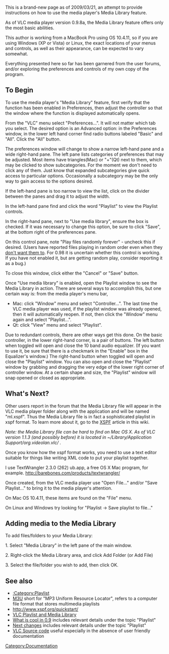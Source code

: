 This is a brand-new page as of 2009/03/21, an attempt to provide instructions on how to use the media player's Media Library feature.

As of VLC media player version 0.9.8a, the Media Library feature offers only the most basic abilities.

This author is working from a MacBook Pro using OS 10.4.11, so if you are using Windows (XP or Vista) or Linux, the exact locations of your menus and controls, as well as their appearance, can be expected to vary somewhat.

Everything presented here so far has been garnered from the user forums, and/or exploring the preferences and controls of my own copy of the program.

== To Begin ==

To use the media player's "Media Library" feature, first verify that the function has been enabled in Preferences, then adjust the controller so that the window where the function is displayed automatically opens.

From the "VLC" menu select "Preferences...". It will not matter which tab you select. The desired option is an Advanced option: in the Preferences window, in the lower left hand corner find radio buttons labeled "Basic" and "All". Click the "All" button.

The preferences window will change to show a narrow left-hand pane and a wide right-hand pane. The left pane lists categories of preferences that may be adjusted. Most items have triangles(Mac) or "+"(Qt) next to them, which may be clicked to show subcategories. For the moment we don't need to click any of them. Just know that expanded subcategories give quick access to particular options. Occasionally a subcategory may be the only way to gain access to the options desired.

If the left-hand pane is too narrow to view the list, click on the divider between the panes and drag it to adjust the width.

In the left-hand pane find and click the word "Playlist" to view the Playlist controls.

In the right-hand pane, next to "Use media library", ensure the box is checked.  If it was necessary to change this option, be sure to click "Save", at the bottom right of the preferences pane.

On this control pane, note "Play files randomly forever" - uncheck this if desired. (Users have reported files playing in random order even when they [http://forum.videolan.org/viewtopic.php?f=13&t=55953&hilit=media+library don't want them to]. For 0.98 it is uncertain whether this control is working. If you have not enabled it, but are getting random play, consider reporting it as a bug.)

To close this window, click either the "Cancel" or "Save" button.

Once "Use media library" is enabled, open the Playlist window to see the Media Library in action. There are several ways to accomplish this, but one certain way is: from the media player's menu bar, 
* Mac: click "Window" menu and select "Controller...". The last time the VLC media player was used, if the playlist window was already opened, then it will automatically reopen. If not, then click the "Window" menu again and select "Playlist...".
* Qt: click "View" menu and select "Playlist".

Due to redundant controls, there are other ways get this done. On the basic controller, in the lower right-hand corner, is a pair of buttons. The left button when toggled will open and close the 10 band audio equalizer. (If you want to use it, be sure that there is a checkmark in the "Enable" box in the Equalizer's window.) The right-hand button when toggled will open and close the "Playlist" window. You can also open and close the "Playlist" window by grabbing and dragging the very edge of the lower right corner of controller window. At a certain shape and size, the "Playlist" window will snap opened or closed as appropriate.

== What's Next? ==

Other users report in the forum that the Media Library file will appear in the VLC media player folder along with the application and will be named "ml.xspf". Thus the Media Library file is in fact a sophisticated playlist in xspf format. To learn more about it, go to the [[XSPF]] article in this wiki.

''Note: the Media Library file can be hard to find on Mac OS X. As of VLC version 1.1.3 (and possibly before) it is located in ~/Library/Application Support/org.videolan.vlc/ .''

Once you know how the xspf format works, you need to use a text editor suitable for things like writing XML code to put your playlist together.

I use TextWrangler 2.3.0 (262) ub.app, a free OS X Mac program, for example. http://barebones.com/products/textwrangler/

Once created, from the VLC media player use "Open File..." and/or "Save Playlist..." to bring it to the media player's attention.

On Mac OS 10.4.11, these items are found on the "File" menu.

On Linux and Windows try looking for "Playlist -> Save playlist to file..."

== Adding media to the Media Library ==

To add files/folders to your Media Library:

1. Select "Media Library" in the left pane of the main window.

2. Right-click the Media Library area, and click Add Folder (or Add File)

3. Select the file/folder you wish to add, then click OK.

== See also ==
* [[:Category:Playlist]]
* [[M3U]] short for "MP3 Uniform Resource Locator", refers to a computer file format that stores multimedia playlists
* http://www.xspf.org/quickstart/
* [[Documentation:Hacker's Guide/Playlist|VLC Playlist and Media Library]]
* [[What is cool in 0.9]] includes relevant details under the topic "Playlist"
* [[Next changes]] includes relevant details under the topic "Playlist"
* [[VLC Source code]] useful especially in the absence of user friendly documentation


[[Category:Documentation]]